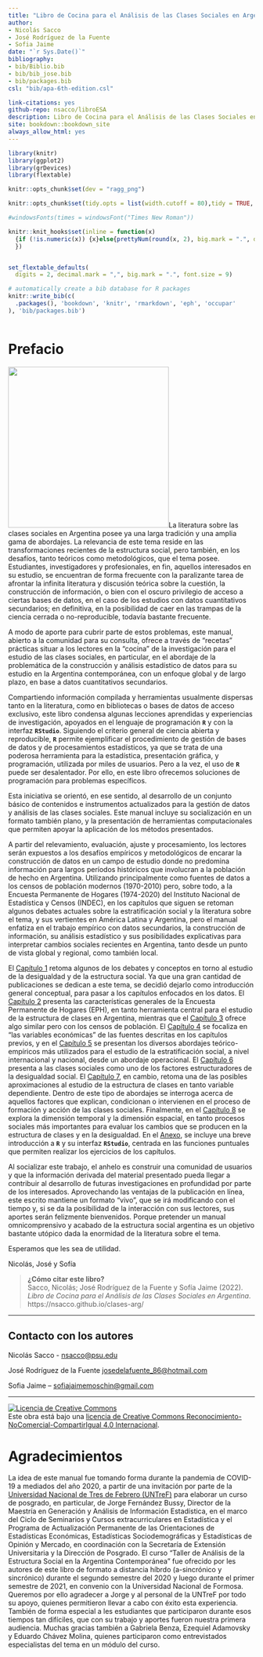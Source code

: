 ```yaml
---
title: "Libro de Cocina para el Análisis de las Clases Sociales en Argentina"
author:
- Nicolás Sacco
- José Rodríguez de la Fuente
- Sofia Jaime
date: "`r Sys.Date()`"
bibliography:
- bib/Biblio.bib
- bib/bib_jose.bib
- bib/packages.bib
csl: "bib/apa-6th-edition.csl"

link-citations: yes
github-repo: nsacco/libroESA
description: Libro de Cocina para el Análisis de las Clases Sociales en Argentina
site: bookdown::bookdown_site
always_allow_html: yes
---
```


```r
library(knitr)
library(ggplot2)
library(grDevices)
library(flextable)

knitr::opts_chunk$set(dev = "ragg_png")

knitr::opts_chunk$set(tidy.opts = list(width.cutoff = 80),tidy = TRUE, cache = FALSE, warning = FALSE, message = FALSE, fig.align = 'center', fig.topcaption = TRUE, options(scipen = 999, OutDec = "."), comment = NA)

#windowsFonts(times = windowsFont("Times New Roman"))

knitr::knit_hooks$set(inline = function(x)
  {if (!is.numeric(x)) {x}else{prettyNum(round(x, 2), big.mark = ".", decimal.mark = ",")}
  })


set_flextable_defaults(
  digits = 2, decimal.mark = ",", big.mark = ".", font.size = 9)

# automatically create a bib database for R packages
knitr::write_bib(c(
  .packages(), 'bookdown', 'knitr', 'rmarkdown', 'eph', 'occupar'
), 'bib/packages.bib')



```


# Prefacio {.unnumbered}

<img src="imagenes/cocina1.png" class="cover" width="328" height="328"/>La literatura sobre las clases sociales en Argentina posee ya una larga tradición y una amplia gama de abordajes. La relevancia de este tema reside en las transformaciones recientes de la estructura social, pero también, en los desafíos, tanto teóricos como metodológicos, que el tema posee. Estudiantes, investigadores y profesionales, en fin, aquellos interesados en su estudio, se encuentran de forma frecuente con la paralizante tarea de afrontar la infinita literatura y discusión teórica sobre la cuestión, la construcción de información, o bien con el oscuro privilegio de acceso a ciertas bases de datos, en el caso de los estudios con datos cuantitativos secundarios; en definitiva, en la posibilidad de caer en las trampas de la ciencia cerrada o no-reproducible, todavía bastante frecuente.

A modo de aporte para cubrir parte de estos problemas, este manual, abierto a la comunidad para su consulta, ofrece a través de "recetas" prácticas situar a los lectores en la "cocina" de la investigación para el estudio de las clases sociales, en particular, en el abordaje de la problemática de la construcción y análisis estadístico de datos para su estudio en la Argentina contemporánea, con un enfoque global y de largo plazo, en base a datos cuantitativos secundarios.

Compartiendo información compilada y herramientas usualmente dispersas tanto en la literatura, como en bibliotecas o bases de datos de acceso exclusivo, este libro condensa algunas lecciones aprendidas y experiencias de investigación, apoyados en el lenguaje de programación **`R`** y con la interfaz **`RStudio`**. Siguiendo el criterio general de ciencia abierta y reproducible, **`R`** permite ejemplificar el procedimiento de gestión de bases de datos y de procesamientos estadísticos, ya que se trata de una poderosa herramienta para la estadística, presentación gráfica, y programación, utilizada por miles de usuarios. Pero a la vez, el uso de **`R`** puede ser desalentador. Por ello, en este libro ofrecemos soluciones de programación para problemas específicos.

Esta iniciativa se orientó, en ese sentido, al desarrollo de un conjunto básico de contenidos e instrumentos actualizados para la gestión de datos y análisis de las clases sociales. Este manual incluye su socialización en un formato también plano, y la presentación de herramientas computacionales que permiten apoyar la aplicación de los métodos presentados.

A partir del relevamiento, evaluación, ajuste y procesamiento, los lectores serán expuestos a los desafíos empíricos y metodológicos de encarar la construcción de datos en un campo de estudio donde no predomina información para largos períodos históricos que involucran a la población de hecho en Argentina. Utilizando principalmente como fuentes de datos a los censos de población modernos (1970-2010) pero, sobre todo, a la Encuesta Permanente de Hogares (1974-2020) del Instituto Nacional de Estadística y Censos (INDEC), en los capítulos que siguen se retoman algunos debates actuales sobre la estratificación social y la literatura sobre el tema, y sus vertientes en América Latina y Argentina, pero el manual enfatiza en el trabajo empírico con datos secundarios, la construcción de información, su análisis estadístico y sus posibilidades explicativas para interpretar cambios sociales recientes en Argentina, tanto desde un punto de vista global y regional, como también local.

El [Capítulo 1](#analisis1) retoma algunos de los debates y conceptos en torno al estudio de la desigualdad y de la estructura social. Ya que una gran cantidad de publicaciones se dedican a este tema, se decidió dejarlo como introducción general conceptual, para pasar a los capítulos enfocados en los datos. El [Capítulo 2](#fuentes) presenta las características generales de la Encuesta Permanente de Hogares (EPH), en tanto herramienta central para el estudio de la estructura de clases en Argentina, mientras que el [Capítulo 3](#fuentes2) ofrece algo similar pero con los censos de población. El [Capítulo 4](#ocupacion) se focaliza en "las variables económicas" de las fuentes descritas en los capítulos previos, y en el [Capítulo 5](#clases5) se presentan los diversos abordajes teórico-empíricos más utilizados para el estudio de la estratificación social, a nivel internacional y nacional, desde un abordaje operacional. El [Capítulo 6](#independiente) presenta a las clases sociales como uno de los factores estructuradores de la desigualdad social. El [Capítulo 7](#dependiente), en cambio, retoma una de las posibles aproximaciones al estudio de la estructura de clases en tanto variable dependiente. Dentro de este tipo de abordajes se interroga acerca de aquellos factores que explican, condicionan o intervienen en el proceso de formación y acción de las clases sociales. Finalmente, en el [Capítulo 8](#tiempo) se explora la dimensión temporal y la dimensión espacial, en tanto procesos sociales más importantes para evaluar los cambios que se producen en la estructura de clases y en la desigualdad. En el [Anexo](#anexo), se incluye una breve introducción a **`R`** y su interfaz **`RStudio`**, centrada en las funciones puntuales que permiten realizar los ejercicios de los capítulos. 

Al socializar este trabajo, el anhelo es construir una comunidad de usuarios y que la información derivada del material presentado pueda llegar a contribuir al desarrollo de futuras investigaciones en profundidad por parte de los interesados. Aprovechando las ventajas de la publicación en línea, este escrito mantiene un formato "vivo", que se irá modificando con el tiempo y, si se da la posibilidad de la interacción con sus lectores, sus aportes serán felizmente bienvenidos. Porque pretender un manual omnicomprensivo y acabado de la estructura social argentina es un objetivo bastante utópico dada la enormidad de la literatura sobre el tema.

Esperamos que les sea de utilidad.

Nicolás, José y Sofía  


>**¿Cómo citar este libro?**  
Sacco, Nicolás; José Rodríguez de la Fuente y Sofía Jaime (2022). *Libro de Cocina para el Análisis de las Clases Sociales en Argentina*. https://nsacco.github.io/clases-arg/  

<hr>

## Contacto con los autores {.unnumbered}

Nicolás Sacco -  <nsacco@psu.edu>

José Rodríguez de la Fuente <josedelafuente_86@hotmail.com>

Sofia Jaime – <sofiajaimemoschin@gmail.com>

<hr>

<a rel="license" href="http://creativecommons.org/licenses/by-nc-sa/4.0/"><img alt="Licencia de Creative Commons" style="border-width:0" src="https://i.creativecommons.org/l/by-nc-sa/4.0/88x31.png" /></a><br />Este obra está bajo una <a rel="license" href="http://creativecommons.org/licenses/by-nc-sa/4.0/">licencia de Creative Commons Reconocimiento-NoComercial-CompartirIgual 4.0 Internacional</a>.

# Agradecimientos {.unnumbered}

La idea de este manual fue tomando forma durante la pandemia de COVID-19 a mediados del año 2020, a partir de una invitación por parte de la [Universidad Nacional de Tres de Febrero (UNTreF)](https://untref.edu.ar) para elaborar un curso de posgrado, en particular, de Jorge Fernández Bussy, Director de la Maestría en Generación y Análisis de Información Estadística, en el marco del Ciclo de Seminarios y Cursos extracurriculares en Estadística y el Programa de Actualización Permanente de las Orientaciones de Estadísticas Económicas, Estadísticas Sociodemográficas y Estadísticas de Opinión y Mercado, en coordinación con la Secretaría de Extensión Universitaria y la Dirección de Posgrado. El curso "Taller de Análisis de la Estructura Social en la Argentina Contemporánea" fue ofrecido por les autores de este libro de formato a distancia híbrdo (a-sincrónico y sincrónico) durante el segundo semestre del 2020 y luego durante el primer semestre de 2021, en convenio con la Universidad Nacional de Formosa. Queremos por ello agradecer a Jorge y al personal de la UNTreF por todo su apoyo, quienes permitieron llevar a cabo con éxito esta experiencia. También de forma especial a les estudiantes que participaron durante esos tiempos tan difíciles, que con su trabajo y aportes fueron nuestra primera audiencia. Muchas gracias también a Gabriela Benza, Ezequiel Adamovsky y Eduardo Chávez Molina, quienes participaron como entrevistados especialistas del tema en un módulo del curso.
